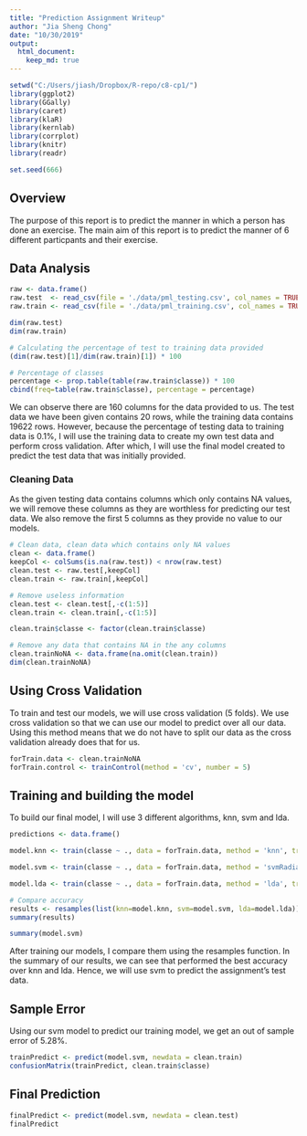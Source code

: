 ```yaml
---
title: "Prediction Assignment Writeup"
author: "Jia Sheng Chong"
date: "10/30/2019"
output:
  html_document:
    keep_md: true
---
```


```r
setwd("C:/Users/jiash/Dropbox/R-repo/c8-cp1/")
library(ggplot2)
library(GGally)
library(caret)
library(klaR)
library(kernlab)
library(corrplot)
library(knitr)
library(readr)

set.seed(666)
```

## Overview
The purpose of this report is to predict the manner in which a person has done an exercise. The main aim of this report is to predict the manner of 6 different particpants and their exercise.


## Data Analysis
```r
raw <- data.frame()
raw.test  <- read_csv(file = './data/pml_testing.csv', col_names = TRUE)
raw.train <- read_csv(file = './data/pml_training.csv', col_names = TRUE)

dim(raw.test)
dim(raw.train)

# Calculating the percentage of test to training data provided
(dim(raw.test)[1]/dim(raw.train)[1]) * 100

# Percentage of classes
percentage <- prop.table(table(raw.train$classe)) * 100
cbind(freq=table(raw.train$classe), percentage = percentage)

```
We can observe there are 160 columns for the data provided to us. The test data we have been given contains 20 rows, while the training data contains 19622 rows. However, because the percentage of testing data to training data is 0.1%, I will use the training data to create my own test data and perform cross validation. After which, I will use the final model created to predict the test data that was initially provided. 

### Cleaning Data
As the given testing data contains columns which only contains NA values, we will remove these columns as they are worthless for predicting our test data. We also remove the first 5 columns as they provide no value to our models.
```r
# Clean data, clean data which contains only NA values
clean <- data.frame()
keepCol <- colSums(is.na(raw.test)) < nrow(raw.test)
clean.test <- raw.test[,keepCol]
clean.train <- raw.train[,keepCol]

# Remove useless information
clean.test <- clean.test[,-c(1:5)]
clean.train <- clean.train[,-c(1:5)]

clean.train$classe <- factor(clean.train$classe)

# Remove any data that contains NA in the any columns
clean.trainNoNA <- data.frame(na.omit(clean.train))
dim(clean.trainNoNA)

```

## Using Cross Validation
To train and test our models, we will use cross validation (5 folds). We use cross validation so that we can use our model to predict over all our data. Using this method means that we do not have to split our data as the cross validation already does that for us.
```r
forTrain.data <- clean.trainNoNA
forTrain.control <- trainControl(method = 'cv', number = 5)
```

## Training and building the model
To build our final model, I will use 3 different algorithms, knn, svm and lda.
```r
predictions <- data.frame()

model.knn <- train(classe ~ ., data = forTrain.data, method = 'knn', trControl = forTrain.control)

model.svm <- train(classe ~ ., data = forTrain.data, method = 'svmRadial', trControl = forTrain.control)

model.lda <- train(classe ~ ., data = forTrain.data, method = 'lda', trControl = forTrain.control)

# Compare accuracy
results <- resamples(list(knn=model.knn, svm=model.svm, lda=model.lda))
summary(results)

summary(model.svm)
```
After training our models, I compare them using the resamples function. In the summary of our results, we can see that performed the best accuracy over knn and lda. Hence, we will use svm to predict the assignment's test data.

## Sample Error
Using our svm model to predict our training model, we get an out of sample error of 5.28%.
```r
trainPredict <- predict(model.svm, newdata = clean.train)
confusionMatrix(trainPredict, clean.train$classe)
```

## Final Prediction
```r
finalPredict <- predict(model.svm, newdata = clean.test)
finalPredict
```

